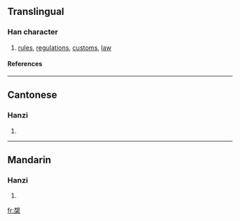 {{see|椝}}

==Translingual==
===Han character===
{{Han char|rn=75|rad=木|as=11|sn=15|four=5690<sub>4</sub>|canj=手山木 (QUD)}}
# [[rules]], [[regulations]], [[customs]], [[law]]
====References====
{{Han ref|kx=0548.120|dkj=15391|dj=0935.290|hdz=21272.070|uh=69FC|ud=27132|bh=E5E4|bd=58852}}

----
==Cantonese==
===Hanzi===
{{yue-hanzi|jyut=|y=kwai1}}
# {{defn|Cantonese}}

----
==Mandarin==
===Hanzi===
{{cmn-hanzi|pin=[[guī]] (gui1)|wg=kuei<sup>1</sup>}}
# {{defn|Mandarin}}

[[fr:槼]]